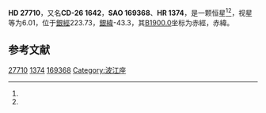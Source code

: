 {{Starbox begin
| name = HD 27710
}}
{{Starbox observe
| epoch = [[J2000.0|J2000.0]]
| constell = {{星座名待查}}<ref name=SIMBAD>{{cite web
 | url=http://simbad.u-strasbg.fr/simbad/sim-id?Ident=HR+1374
 | title =Pulsating variable Star
 | publisher=Centre de Données astronomiques de Strasbourg
 | work=SIMBAD
 | accessdate=2012-07-13}}</ref><ref name=DATA>{{cite web
 | url=http://vizier.u-strasbg.fr/viz-bin/VizieR-5?-out.add=.&-source=5050&-corr=PK=HR&-out.max=9999&HR=1374
 | title=VizieR Detailed Page
 | accessdate=2012-07-13
 | archive-date=2016-03-05
 | archive-url=https://web.archive.org/web/20160305052036/http://vizier.u-strasbg.fr/viz-bin/VizieR-5?-out.add=.&-source=5050&-corr=PK=HR&-out.max=9999&HR=1374
 | dead-url=no
 }}</ref>
| 星官 = 
| ra = {{RA|4|21|31.3}}<ref name=SIMBAD /><ref name=DATA />
| dec = {{DEC|-25|43|42}}<ref name=SIMBAD /><ref name=DATA />
| appmag_v = 6.01<ref name=SIMBAD /><ref name=DATA />
}}
{{Starbox character
| class = F0IV-V<ref name=SIMBAD /><ref name=DATA />
| b-v = 0.35<ref name=SIMBAD /><ref name=DATA />
| u-b = 0<ref name=SIMBAD /><ref name=DATA />
| r-i = <ref name=SIMBAD /><ref name=DATA />
| variable = 
}}
{{Starbox astrometry
| radial_v = 0
| prop_mo_ra = 18
| parallax = 0.057
| p_error = 
}}
{{Starbox catalog
| names =CD-26 1642，[[SAO星表|SAO]] 169368，[[HD星表|HD]] 27710，[[HR星表|HR]] 1374}}
{{Starbox reference |Simbad=HR+1374}}
{{Starbox end}}

'''HD 27710'''，又名'''CD-26 1642'''，'''SAO 169368'''、'''HR 1374'''，是一颗恒星<ref name=SIMBAD /><ref name=DATA />，视星等为6.01，位于[[銀道座標系|銀經]]223.73，[[銀道座標系|銀緯]]-43.3，其[[B1900.0|B1900.0]]坐标为赤經{{RA|4|17|22.2}}，赤緯{{DEC|-25|-43.3|49}}。

== 参考文献 ==
{{reflist}}

{{star-stub}}

[[Category:HD和HDE天體|27710]]
[[Category:HR天體|1374]]
[[Category:SAO天體|169368]]
[[Category:波江座|Category:波江座]]
